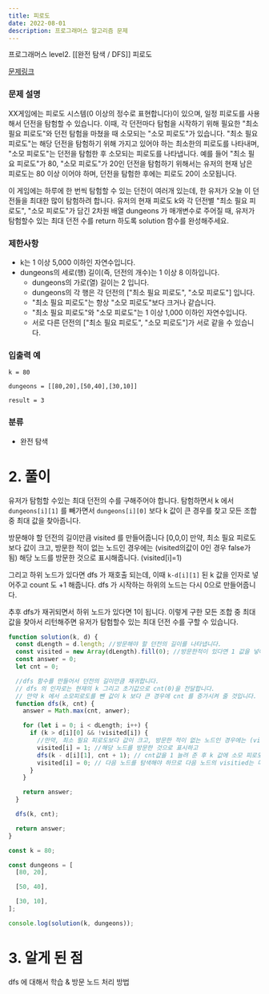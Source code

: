 ```yaml
---
title: 피로도
date: 2022-08-01
description: 프로그래머스 알고리즘 문제
---
```


프로그래머스 level2. [[완전 탐색 / DFS]] 피로도

[문제링크](https://school.programmers.co.kr/learn/courses/30/lessons/87946)

### 문제 설명

XX게임에는 피로도 시스템(0 이상의 정수로 표현합니다)이 있으며, 일정 피로도를 사용해서 던전을 탐험할 수 있습니다. 이때, 각 던전마다 탐험을 시작하기 위해 필요한 "최소 필요 피로도"와 던전 탐험을 마쳤을 때 소모되는 "소모 피로도"가 있습니다. "최소 필요 피로도"는 해당 던전을 탐험하기 위해 가지고 있어야 하는 최소한의 피로도를 나타내며, "소모 피로도"는 던전을 탐험한 후 소모되는 피로도를 나타냅니다. 예를 들어 "최소 필요 피로도"가 80, "소모 피로도"가 20인 던전을 탐험하기 위해서는 유저의 현재 남은 피로도는 80 이상 이어야 하며, 던전을 탐험한 후에는 피로도 20이 소모됩니다.

이 게임에는 하루에 한 번씩 탐험할 수 있는 던전이 여러개 있는데, 한 유저가 오늘 이 던전들을 최대한 많이 탐험하려 합니다. 유저의 현재 피로도 k와 각 던전별 "최소 필요 피로도", "소모 피로도"가 담긴 2차원 배열 dungeons 가 매개변수로 주어질 때, 유저가 탐험할수 있는 최대 던전 수를 return 하도록 solution 함수를 완성해주세요.

### 제한사항

- k는 1 이상 5,000 이하인 자연수입니다.
- dungeons의 세로(행) 길이(즉, 던전의 개수)는 1 이상 8 이하입니다.
  - dungeons의 가로(열) 길이는 2 입니다.
  - dungeons의 각 행은 각 던전의 ["최소 필요 피로도", "소모 피로도"] 입니다.
  - "최소 필요 피로도"는 항상 "소모 피로도"보다 크거나 같습니다.
  - "최소 필요 피로도"와 "소모 피로도"는 1 이상 1,000 이하인 자연수입니다.
  - 서로 다른 던전의 ["최소 필요 피로도", "소모 피로도"]가 서로 같을 수 있습니다.

### 입출력 예

```
k = 80

dungeons = [[80,20],[50,40],[30,10]]

result = 3
```

### 분류

- 완전 탐색

# 2. 풀이

유저가 탐험할 수있는 최대 던전의 수를 구해주어야 합니다.
탐험하면서 k 에서 `dungeons[i][1]` 를 빼가면서 `dungeons[i][0]` 보다 k 값이 큰 경우를 찾고 모든 조합 중 최대 값을 찾아줍니다.

방문해야 할 던전의 길이만큼 visited 를 만들어줍니다 [0,0,0]
만약, 최소 필요 피로도보다 값이 크고, 방문한 적이 없는 노드인 경우에는 (visited의값이 0인 경우 false가 됨) 해당 노드를 방문한 것으로 표시해줍니다. (visited[i]=1)

그리고 하위 노드가 있다면 dfs 가 재호출 되는데, 이때 `k-d[i][1]` 된 k 값을 인자로 넣어주고 count 도 +1 해줍니다. dfs 가 시작하는 하위의 노드는 다시 0으로 만들어줍니다.

추후 dfs가 재귀되면서 하위 노드가 있다면 1이 됩니다. 이렇게 구한 모든 조합 중 최대 값을 찾아서 리턴해주면 유저가 탐험할수 있는 최대 던전 수를 구할 수 있습니다.

```js
function solution(k, d) {
  const dLength = d.length; //방문해야 할 던전의 길이를 나타냅니다.
  const visited = new Array(dLength).fill(0); //방문한적이 있다면 1 값을 넣어줄 변수를 던전의 길이만큼 만들어줍니다.
  const answer = 0;
  let cnt = 0;

  //dfs 함수를 만들어서 던전의 길이만큼 재귀합니다.
  // dfs 의 인자로는 현재의 k 그리고 초기값으로 cnt(0)을 전달합니다.
  // 만약 k 에서 소모피로도를 뺀 값이 k 보다 큰 경우에 cnt 를 증가시켜 줄 것입니다.
  function dfs(k, cnt) {
    answer = Math.max(cnt, anwer);

    for (let i = 0; i < dLength; i++) {
      if (k > d[i][0] && !visited[i]) {
        //만약, 최소 필요 피로도보다 값이 크고, 방문한 적이 없는 노드인 경우에는 (visited의값이 0인 경우 false)
        visited[i] = 1; //해당 노드를 방문한 것으로 표시하고
        dfs(k - d[i][1], cnt + 1); // cnt값을 1 늘려 준 후 k 값에 소모 피로도를 빼 준 후 다음 노드를 탐색합니다. dfs
        visited[i] = 0; // 다음 노드를 탐색해야 하므로 다음 노드의 visitied는 다시 0으로 만들어줍니다. 즉 하위 노드가 있는 경우라면 계속 아래로 내려가며 부모의 노드 visitied 값을 1 로 만들면서 탐색합니다.
      }
    }

    return answer;
  }

  dfs(k, cnt);

  return answer;
}

const k = 80;

const dungeons = [
  [80, 20],

  [50, 40],

  [30, 10],
];

console.log(solution(k, dungeons));
```

# 3. 알게 된 점

dfs 에 대해서 학습 & 방문 노드 처리 방법

